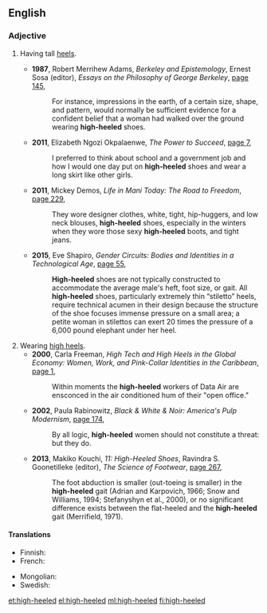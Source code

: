 ==English==

===Adjective===
{{en-adj|-}}

# {{lb|en|footwear}} Having tall [[heel]]s.
#* '''1987''', Robert Merrihew Adams, ''Berkeley and Epistemology'', Ernest Sosa (editor), ''Essays on the Philosophy of George Berkeley'', [https://books.google.com.au/books?id=VpwoBgAAQBAJ&pg=PA145&dq=%22high-heeled%22&hl=en&sa=X&redir_esc=y#v=onepage&q=%22high-heeled%22&f=false page 145],
#*: For instance, impressions in the earth, of a certain size, shape, and pattern, would normally be sufficient evidence for a confident belief that a woman had walked over the ground wearing '''high-heeled''' shoes.
#* '''2011''', Elizabeth Ngozi Okpalaenwe, ''The Power to Succeed'', [https://books.google.com.au/books?id=qfFEqCUnEBwC&pg=PA7&dq=%22high-heeled%22&hl=en&sa=X&redir_esc=y#v=onepage&q=%22high-heeled%22&f=false page 7],
#*: I preferred to think about school and a government job and how I would one day put on '''high-heeled''' shoes and wear a long skirt like other girls.
#* '''2011''', Mickey Demos, ''Life in Mani Today: The Road to Freedom'', [https://books.google.com.au/books?id=XHB8xRNL2ZcC&pg=PA229&dq=%22high-heeled%22&hl=en&sa=X&redir_esc=y#v=onepage&q=%22high-heeled%22&f=false page 229],
#*: They wore designer clothes, white, tight, hip-huggers, and low neck blouses, '''high-heeled''' shoes, especially in the winters when they wore those sexy '''high-heeled''' boots, and tight jeans.
#* '''2015''', Eve Shapiro, ''Gender Circuits: Bodies and Identities in a Technological Age'', [https://books.google.com.au/books?id=nnccBgAAQBAJ&pg=PA55&dq=%22high-heeled%22&hl=en&sa=X&redir_esc=y#v=onepage&q=%22high-heeled%22&f=false page 55],
#*: '''High-heeled''' shoes are not typically constructed to accommodate the average male's heft, foot size, or gait. All '''high-heeled''' shoes, particularly extremely thin “stiletto” heels, require technical acumen in their design because the structure of the shoe focuses immense pressure on a small area; a petite woman in stilettos can exert 20 times the pressure of a 6,000 pound elephant under her heel.
# Wearing [[high heels]].
#* '''2000''', Carla Freeman, ''High Tech and High Heels in the Global Economy: Women, Work, and Pink-Collar Identities in the Caribbean'', [https://books.google.com.au/books?id=mD4QACarCpsC&pg=PA1&dq=%22high-heeled%22&hl=en&sa=X&redir_esc=y#v=onepage&q=%22high-heeled%22&f=false page 1],
#*: Within moments the '''high-heeled''' workers of Data Air are ensconced in the air conditioned hum of their "open office."
#* '''2002''', Paula Rabinowitz, ''Black & White & Noir: America's Pulp Modernism'', [https://books.google.com.au/books?id=iiRgvARI6TcC&pg=PA174&dq=%22high-heeled%22&hl=en&sa=X&redir_esc=y#v=onepage&q=%22high-heeled%22&f=false page 174],
#*: By all logic, '''high-heeled''' women should not constitute a threat: but they do.
#* '''2013''', Makiko Kouchi, ''11: High-Heeled Shoes'', Ravindra S. Goonetilleke (editor), ''The Science of Footwear'', [https://books.google.com.au/books?id=HB6oGzDRSSIC&pg=PA267&dq=%22high-heeled%22&hl=en&sa=X&redir_esc=y#v=onepage&q=%22high-heeled%22&f=false page 267],
#*: The foot abduction is smaller (out-toeing is smaller) in the '''high-heeled''' gait (Adrian and Karpovich, 1966; Snow and Williams, 1994; Stefanyshyn et al., 2000), or no significant difference exists between the flat-heeled and the '''high-heeled''' gait (Merrifield, 1971).

====Translations====
{{trans-top|having tall heels}}
* Finnish: {{t+|fi|korkeakorkoinen}}
* French: {{t+|fr|talon haut|alt=à talon haut}}
{{trans-mid}}
* Mongolian: {{t|mn|өндөр өсгийтэй|sc=Cyrl}}
* Swedish: {{t+|sv|högklackad}}
{{trans-bottom}}

[[et:high-heeled]]
[[el:high-heeled]]
[[ml:high-heeled]]
[[fi:high-heeled]]